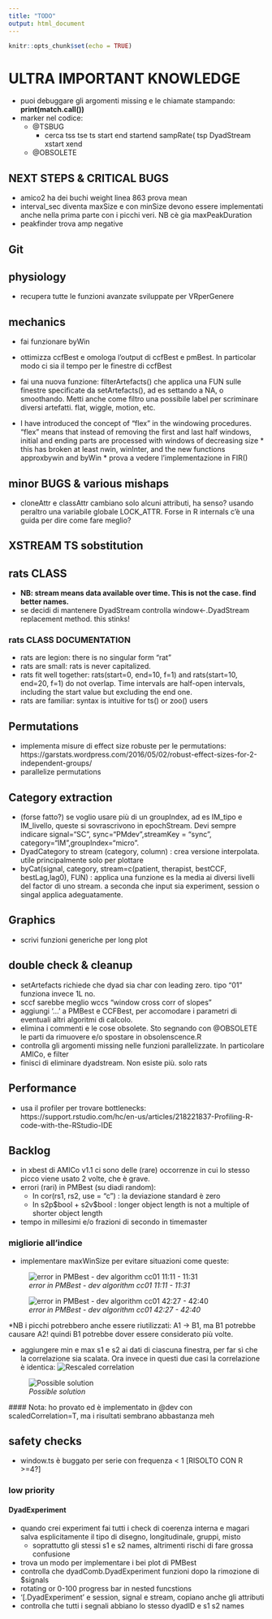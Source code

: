 ```yaml
---
title: "TODO"
output: html_document
---
```


```r
knitr::opts_chunk$set(echo = TRUE)
```
# ULTRA IMPORTANT KNOWLEDGE
  * puoi debuggare gli argomenti missing e le chiamate stampando:
  __print(match.call())__
  * marker nel codice:
    * @TSBUG
      * cerca tss tse ts start end startend sampRate( tsp DyadStream xstart xend
    * @OBSOLETE


## NEXT STEPS & CRITICAL BUGS
  * amico2 ha dei buchi weight linea 863 prova mean
  * interval_sec diventa maxSize e con minSize devono essere implementati anche
    nella prima parte con i picchi veri. NB cè gia maxPeakDuration
  * peakfinder trova amp negative

## Git


## physiology
  * recupera tutte le funzioni avanzate sviluppate per VRperGenere
  
  
## mechanics
  * fai funzionare byWin
  * ottimizza ccfBest e omologa l'output di ccfBest e pmBest. In particolar modo 
    ci sia il tempo per le finestre di ccfBest
  * fai una nuova funzione: filterArtefacts() che applica una FUN sulle finestre specificate da setArtefacts(), ad es settando a NA, o smoothando. Metti anche come filtro una possibile label per scriminare diversi artefatti. flat, wiggle, motion, etc.

  *  I have introduced the concept of "flex" in the windowing procedures. "flex" means that instead of
       removing the first and last half windows, initial and ending parts are processed with windows of 
       decreasing size
    *  this has broken at least nwin, winInter, and the new functions approxbywin and byWin
    *  prova a vedere l'implementazione in FIR()

## minor BUGS & various mishaps
 * cloneAttr e classAttr cambiano solo alcuni attributi, ha senso?
   usando peraltro una variabile globale LOCK_ATTR. 
   Forse in R internals c'è una guida per dire come fare meglio?
 
    
## XSTREAM TS sobstitution

  
## rats CLASS 
  * __NB: stream means data available over time. This is not the case. find better names.__
  * se decidi di mantenere DyadStream controlla window<-.DyadStream replacement method. this stinks!
  
### rats CLASS DOCUMENTATION
  * rats are legion: there is no singular form "rat"
  * rats are small: rats is never capitalized.
  * rats fit well together: rats(start=0, end=10, f=1) and rats(start=10, end=20, f=1) do
    not overlap. Time intervals are half-open intervals, including the start value
    but excluding the end one.
  * rats are familiar: syntax is intuitive for ts() or zoo() users


## Permutations
  * implementa misure di effect size robuste per le permutations:
    https://garstats.wordpress.com/2016/05/02/robust-effect-sizes-for-2-independent-groups/
  * parallelize permutations

    
## Category extraction
  * (forse fatto?) se voglio usare più di un groupIndex, ad es IM_tipo e IM_livello, queste si sovrascrivono in epochStream. Devi sempre indicare signal="SC", sync="PMdev",streamKey = "sync", category="IM",groupIndex="micro". 
  * DyadCategory to stream (category, column) : crea versione interpolata. utile principalmente solo per plottare
  * byCat(signal, category, stream=c(patient, therapist, bestCCF, bestLag,lag0), FUN) : applica una funzione es la media ai diversi livelli del factor di uno stream. a seconda che input sia experiment, session o singal applica adeguatamente.


## Graphics 
  * scrivi funzioni generiche per long plot

  
## double check & cleanup
  * setArtefacts richiede che dyad sia char con leading zero. tipo "01" funziona invece 1L no.
  * sccf sarebbe meglio wccs "window cross corr of slopes"
  * aggiungi '...' a PMBest e CCFBest, per accomodare i parametri di eventuali altri algoritmi di calcolo.
  * elimina i commenti e le cose obsolete. Sto segnando con @OBSOLETE le parti da rimuovere e/o spostare in obsolenscence.R
  * controlla gli argomenti missing nelle funzioni parallelizzate. In particolare
    AMICo, e filter
  * finisci di eliminare dyadstream. Non esiste più. solo rats

    
  
  

## Performance
  * usa il profiler per trovare bottlenecks: https://support.rstudio.com/hc/en-us/articles/218221837-Profiling-R-code-with-the-RStudio-IDE
   


## Backlog
  * in xbest di AMICo v1.1  ci sono delle (rare) occorrenze in cui lo stesso picco viene usato 2 volte, che è grave.
  * errori (rari) in PMBest (su diadi random): 
    * In cor(rs1, rs2, use = "c") : la deviazione standard è zero
    * In s2p\$bool + s2v\$bool :  longer object length is not a multiple of shorter object length
  * tempo in millesimi e/o frazioni di secondo in timemaster


  
### migliorie all'indice
  * implementare maxWinSize per evitare situazioni come queste:
  
  ![_error in PMBest - dev algorithm cc01 11:11 - 11:31_](dev_spam/dev_error1.PNG)
  
  ![_error in PMBest - dev algorithm cc01 42:27 - 42:40_](dev_spam/dev_error2.PNG)
  
  *NB i picchi potrebbero anche essere riutilizzati: A1 -> B1, ma B1 potrebbe causare A2! quindi B1 potrebbe dover essere considerato più volte. 
  
  * aggiungere min e max s1 e s2 ai dati di ciascuna finestra, per far sì che la correlazione sia scalata. Ora invece in questi due casi la correlazione è identica:
  ![_Rescaled correlation_](dev_spam/cor_rescale.png)
  
  ![_Possible solution_](dev_spam/cor_rescale2.png)
  
  #### Nota: ho provato ed è implementato in @dev con scaledCorrelation=T, ma i risultati sembrano abbastanza meh

  
## safety checks
  * window.ts è buggato per serie con frequenza < 1 [RISOLTO CON R >=4?]


    


### low priority
#### DyadExperiment
* quando crei experiment fai tutti i check di coerenza interna e magari salva esplicitamente il tipo di disegno, longitudinale, gruppi, misto
  * soprattutto gli stessi s1 e s2 names, altrimenti rischi di fare grossa confusione
* trova un modo per implementare i bei plot di PMBest  
* controlla che dyadComb.DyadExperiment funzioni dopo la rimozione di $signals
* rotating or 0-100 progress bar in nested funcstions
* '[.DyadExperiment' e session, signal e stream, copiano anche gli attributi
* controlla che tutti i segnali abbiano lo stesso dyadID e s1 s2 names
